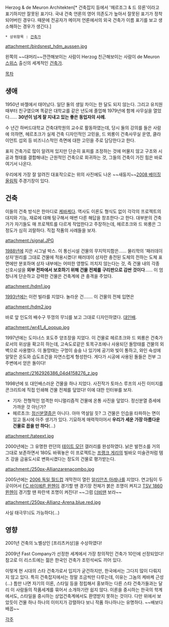 Herzog & de Meuron Architekten[* 건축잡지 등에서 '헤르조그 & 드 뮤론'이라고 표기하지만 잘못된 표기다. 국내 건축 언론의 영어 의존도가 높아서 잘못된 표기가 정착되어버린 경우다. 때문에 전공자가 메이저 언론에서의 외국 건축가 이름 표기를 보고 생소해하는 경우가 생긴다.]
 * 상위항목 : [[건축가]]

attachment:/birdsnest_hdm_aussen.jpg

왼쪽의 ~~대머리~~깐깐해보이는 사람이 Herzog 
친근해보이는 사람이 de Meuron
[[스위스]] 출신의 세계적인 [[건축가]].


[[목차]]


== 생애 ==
1950년 바젤에서 태어났다. 일단 둘의 생일 차이는 한 달도 되지 않는다. 그리고 유치원 때부터 친구였으며 똑같은 대학교를 같은 년도에 졸업해 1979년에 함께 사무실을 열었다...... '''30년이 넘게 잘 지내고 있는 좋은 동업자의 사례.'''

수 년간 하버드대학교 건축대학원의 교수로 활동하였는데, 당시 둘의 강의를 들은 사람에 의하면, 헤르초크가 실제 건축 디자인적인 고민을, 드 뫼롱이 건축사무실 운영, 클라이언트 섭외 등 비즈니스적인 측면에 대한 고민을 주로 담당한다고 한다.

표피 건축가로 많이 알려져 있지만 단순히 표피를 조정하는 것에 머물지 않고 구조와 시공과 형태를 결합해내는 근원적인 건축으로 회귀하는 것, 그들의 건축이 가진 힘은 바로 여기서 나온다.

우리에게 가장 잘 알려진 대표작으로는 위의 사진에도 나온 ~~새둥지~~[[2008 베이징 올림픽]] 주경기장이 있다.

== 건축 ==
이들의 건축 방식은 한마디로 [[케바케]]다. 역사도 이론도 형식도 없이 각각의 프로젝트의 대지와 기능, 재료에 대해 탐구해서 매번 다른 해답을 창조한다-고 한다.
대부분의 건축가가 자기들도 매 프로젝트를 다르게 작업한다고 주장하는데, 헤르초크와 드 뫼롱은 그 정도가 심히 괴랄하다. 직접 작품의 사례들을 보자.


attachment:/signal.JPG

[[1988년]]에 지은 시그널 박스. 이 통신시설 건물의 무지막지함은...... 물리학의 '패러데이 상자'원리를 그대로 건물에 적용시켰다! 패러데이 상자란 충전된 도체의 전하는 도체 표면에만 분포하며 상자 내부에는 어떠한 영향도 끼치지 않는다는 것, 즉 건물 내의 각종 신호시설을 '''외부 전파에서 보호하기 위해 건물 전체를 구리판으로 감싼 것이다'''...... 이 엄청나게 단순하고 강력한 건물은 건축계에 큰 충격을 주었다.


attachment:/hdm1.jpg

[[1993년]]에는 이런 빌라를 지었다. 놀라운 건....... 이 건물의 전체 입면은 


attachment:/hdm2.jpg

바로 앞 인도의 배수구 뚜껑의 무늬를 보고 그대로 디자인하였다. [[대인배]].


attachment:/wr41_4_popup.jpg

1997년에는 도미너스 포도주 양조장을 지었다. 이 건물로 헤르초크와 드 뫼롱은 건축가로서의 위상을 확고히 하는데, 고속도로같은 토목구조에나 사용되던 돌망태를 건물의 외벽으로 사용했다. 이 돌망태는 구멍이 숭숭 나 있기에 공기와 빛이 통하고, 와인 숙성에 알맞은 온도와 습도조건을 자연스럽게 형성한다. 게다가 시공에 사용된 돌들은 전부 그 주변에서 얻은 돌이다! 


attachment:/2162926386_04d4158276_z.jpg

1998년에 또 대인배스러운 건물을 하나 지었다. 사진작가 토마스 루프의 사진 이미지를 콘크리트에 직접 인쇄해 건물 전체를 덮었다! 이에 대한 인터뷰를 보자.

*기자: 전형적인 엄격한 미니멀리즘적 건물에 온통 사진을 덮었다. 정신분열 증세에 가까운 것 아닌가?
*헤르초크: [[정신분열증]]은 아니다. 아마 역설일 듯? 그 건물은 인습을 타파하는 면이 있고 동시에 아주 생기가 있다. 기묘하게 매력적이어서 '''우리가 세운 가장 아름다운 건물로 꼽을 만 하다'''(...)


attachment:/tateext.jpg

2000년에는 그 유명한 런던의 [[테이트 모던]] 갤러리를 완성하였다. 낡은 발전소를 거의 그대로 보존하면서 180도 바꿔놓은 이 프로젝트는 [[프랭크 게리]]의 빌바오 미술관처럼 템즈 강을 금융도시로 변화시켰다는 정도의 건물로 평가받는다.


attachment:/250px-Allianzarenacombo.jpg

2005년에는 [[2006 FIFA 월드컵 독일|2006 독일 월드컵]] 개막전이 열린 [[알리안츠 아레나]]를 지었다. 연고팀이 두 곳이어서 [[FC 바이에른 뮌헨]]이 경기할 땐 경기장 전체가 붉은 조명이 켜지고 [[TSV 1860 뮌헨]]이 경기할 땐 파란색 조명이 켜진다! ~~그럼 [[더비]]땐 보라~~ 


attachment:/250px-Allianz-Arena.blue.red.jpg

사실 태극무늬도 가능하다(...)


== 영향 ==
2001년 건축의 노벨상인 [프리츠커상]을 수상하였다! 

2009년 Fast Company가 선정한 세계에서 가장 창의적인 건축가 10인에 선정되었다! 참고로 이 리스트에는 젊은 한국인 건축가 조민석씨도 끼어 있다. 

이렇게 현 시대의 스타 건축가로서 입지가 굳건하지만, 한국에서는 그다지 많이 다뤄지지 않고 있다. 특히 건축잡지에서는 정말 조금씩만 다루는데, 이유는 그놈의 케바케 근성(...) 틈만 나면 자기의 이론, 스타일 등을 정립해서 홍보하는 다른 스타 건축가들과는 달리 이 사람들의 작품세계를 묶어서 소개하기란 쉽지 않다. 이론을 중시하는 한국의 학계에서도, 스타일을 중시하는 상업건축계에서도 환영받지 못하는 것이다. 다만 위에서 보았듯이 건물 하나 하나의 이미지가 강렬하다 보니 작품 하나하나는 유명하다. ~~배보다 배꼽~~


[[각주]]
